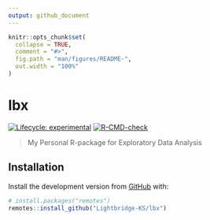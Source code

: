 ```yaml
---
output: github_document
---
```


<!-- README.md is generated from README.Rmd. Please edit that file -->

```r
knitr::opts_chunk$set(
  collapse = TRUE,
  comment = "#>",
  fig.path = "man/figures/README-",
  out.width = "100%"
)
```

# lbx

<!-- badges: start -->
[![Lifecycle: experimental](https://img.shields.io/badge/lifecycle-experimental-orange.svg)](https://lifecycle.r-lib.org/articles/stages.html#experimental)
[![R-CMD-check](https://github.com/Lightbridge-AI/lbx/actions/workflows/R-CMD-check.yaml/badge.svg)](https://github.com/Lightbridge-AI/lbx/actions/workflows/R-CMD-check.yaml)
<!-- badges: end -->

> My Personal R-package for Exploratory Data Analysis

## Installation

Install the development version from [GitHub](https://github.com/) with:

``` r
# install.packages("remotes")
remotes::install_github("Lightbridge-KS/lbx")
```
